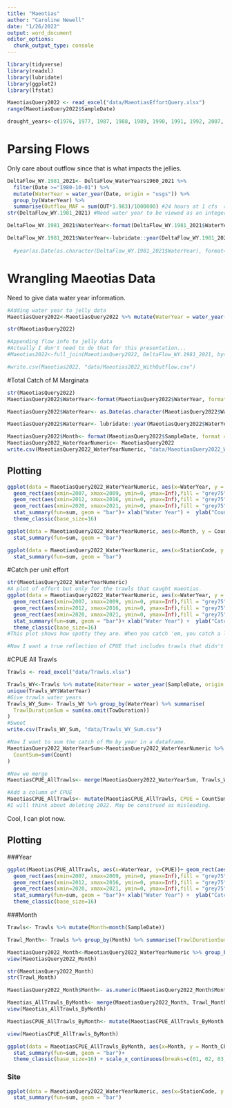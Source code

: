 ```yaml
---
title: "Maeotias"
author: "Caroline Newell"
date: "1/26/2022"
output: word_document
editor_options: 
  chunk_output_type: console
---
```

```r
library(tidyverse)
library(readxl)
library(lubridate)
library(ggplot2)
library(lfstat)

MaeotiasQuery2022 <- read_excel("data/MaeotiasEffortQuery.xlsx")
range(MaeotiasQuery2022$SampleDate)

drought_years<-c(1976, 1977, 1987, 1988, 1989, 1990, 1991, 1992, 2007, 2008, 2009, 2012, 2013, 2014, 2015, 2016, 2020, 2021) #data from: https://water.ca.gov/water-basics/drought  and Peter (2020, 2021)
```

# Parsing Flows
Only care about outflow since that is what impacts the jellies.
```r
DeltaFlow_WY.1981_2021<- DeltaFlow_WaterYears1960_2021 %>% 
  filter(Date >="1980-10-01") %>% 
  mutate(WaterYear = water_year(Date, origin = "usgs")) %>% 
  group_by(WaterYear) %>% 
  summarise(Outflow_MAF = sum(OUT*1.983)/1000000) #24 hours at 1 cfs  = 1.983 acre feet
str(DeltaFlow_WY.1981_2021) #Need water year to be viewed as an integer.

DeltaFlow_WY.1981_2021$WaterYear<-format(DeltaFlow_WY.1981_2021$WaterYear, format = "%Y")

DeltaFlow_WY.1981_2021$WaterYear<-lubridate::year(DeltaFlow_WY.1981_2021$WaterYear)
  
  #year(as.Date(as.character(DeltaFlow_WY.1981_2021$WaterYear), format="%Y")) #Recognizing year as number I guess.
```

# Wrangling Maeotias Data
Need to give data water year information.

```r
#Adding water year to jelly data
MaeotiasQuery2022<-MaeotiasQuery2022 %>% mutate(WaterYear = water_year(SampleDate, origin = "usgs"))

str(MaeotiasQuery2022)

#Appending flow info to jelly data
#Actually I don't need to do that for this presentation...
#Maeotias2022<-full_join(MaeotiasQuery2022, DeltaFlow_WY.1981_2021, by="WaterYear") #Lovely! Write that up!

#write.csv(Maeotias2022, "data/Maeotias2022_WithOutflow.csv")


```

#Total Catch of M Marginata

```r
str(MaeotiasQuery2022)
MaeotiasQuery2022$WaterYear<-format(MaeotiasQuery2022$WaterYear, format = "%Y")

MaeotiasQuery2022$WaterYear<- as.Date(as.character(MaeotiasQuery2022$WaterYear), format = "%Y")

MaeotiasQuery2022$WaterYear<- lubridate::year(MaeotiasQuery2022$WaterYear)

MaeotiasQuery2022$Month<- format(MaeotiasQuery2022$SampleDate, format = "%m")
MaeotiasQuery2022_WaterYearNumeric<- MaeotiasQuery2022
write.csv(MaeotiasQuery2022_WaterYearNumeric, "data/MaeotiasQuery2022_WaterYearNumeric.csv")
```

## Plotting
```r

ggplot(data = MaeotiasQuery2022_WaterYearNumeric, aes(x=WaterYear, y = Count)) +  geom_rect(aes(xmin=1987, xmax=1992, ymin=0, ymax=Inf),fill = "grey75", alpha = .1) +
  geom_rect(aes(xmin=2007, xmax=2009, ymin=0, ymax=Inf),fill = "grey75", alpha = .1) +
  geom_rect(aes(xmin=2012, xmax=2016, ymin=0, ymax=Inf),fill = "grey75", alpha = .1)+
  geom_rect(aes(xmin=2020, xmax=2021, ymin=0, ymax=Inf),fill = "grey75", alpha = .1)+
  stat_summary(fun=sum, geom = "bar")+ xlab("Water Year") +  ylab("Count") + ggtitle("SMFS Total Catch of M. marginata")+ scale_x_continuous(breaks=c(1980, 1990, 2000, 2010, 2020))+
  theme_classic(base_size=16) 

ggplot(data = MaeotiasQuery2022_WaterYearNumeric, aes(x=Month, y = Count)) +
  stat_summary(fun=sum, geom = "bar")

ggplot(data = MaeotiasQuery2022_WaterYearNumeric, aes(x=StationCode, y = Count)) +
  stat_summary(fun=sum, geom = "bar")
```

#Catch per unit effort

```r
str(MaeotiasQuery2022_WaterYearNumeric)
#A plot of effort but only for the trawls that caught maeotias.
ggplot(data = MaeotiasQuery2022_WaterYearNumeric, aes(x=WaterYear, y = Count/TowDuration)) +  geom_rect(aes(xmin=1987, xmax=1992, ymin=0, ymax=Inf),fill = "grey75", alpha = .1) +
  geom_rect(aes(xmin=2007, xmax=2009, ymin=0, ymax=Inf),fill = "grey75", alpha = .1) +
  geom_rect(aes(xmin=2012, xmax=2016, ymin=0, ymax=Inf),fill = "grey75", alpha = .1)+
  geom_rect(aes(xmin=2020, xmax=2021, ymin=0, ymax=Inf),fill = "grey75", alpha = .1)+
  stat_summary(fun=sum, geom = "bar")+ xlab("Water Year") +  ylab("Catch per Minute Trawl") + ggtitle("SMFS CPUE of M. marginata \nfor Trawls that Caught M. marginata")+ scale_x_continuous(breaks=c(1980, 1990, 2000, 2010, 2020))+
  theme_classic(base_size=16) 
#This plot shows how spotty they are. When you catch 'em, you catch a lot.

#Now I want a true reflection of CPUE that includes trawls that didn't catch Mm
```

#CPUE All Trawls

```r
Trawls <- read_excel("data/Trawls.xlsx")

Trawls_WY<-Trawls %>% mutate(WaterYear = water_year(SampleDate, origin = "usgs"))
unique(Trawls_WY$WaterYear)
#Give trawls water years
Trawls_WY_Sum<- Trawls_WY %>% group_by(WaterYear) %>% summarise(
  TrawlDurationSum = sum(na.omit(TowDuration))
)
#Sweet
write.csv(Trawls_WY_Sum, "data/Trawls_WY_Sum.csv")

#Now I want to sum the catch of Mm by year in a dataframe.
MaeotiasQuery2022_WaterYearSum<-MaeotiasQuery2022_WaterYearNumeric %>% group_by(WaterYear) %>% summarise(
  CountSum=sum(Count)
)

#Now we merge
MaeotiasCPUE_AllTrawls<- merge(MaeotiasQuery2022_WaterYearSum, Trawls_WY_Sum, by = "WaterYear")

#Add a column of CPUE
MaeotiasCPUE_AllTrawls<- mutate(MaeotiasCPUE_AllTrawls, CPUE = CountSum/TrawlDurationSum)
#I will think about deleting 2022. May be construed as misleading.
```

Cool, I can plot now.

## Plotting

###Year
```r
ggplot(MaeotiasCPUE_AllTrawls, aes(x=WaterYear, y=CPUE))+ geom_rect(aes(xmin=1987, xmax=1992, ymin=0, ymax=Inf),fill = "grey75", alpha = .1) +
  geom_rect(aes(xmin=2007, xmax=2009, ymin=0, ymax=Inf),fill = "grey75", alpha = .1) +
  geom_rect(aes(xmin=2012, xmax=2016, ymin=0, ymax=Inf),fill = "grey75", alpha = .1)+
  geom_rect(aes(xmin=2020, xmax=2021, ymin=0, ymax=Inf),fill = "grey75", alpha = .1)+
  stat_summary(fun=sum, geom = "bar")+ xlab("Water Year") +  ylab("Catch per Minute Trawl") + ggtitle("SMFS CPUE of M. marginata \nfor All Trawls")+ scale_x_continuous(breaks=c(1980, 1990, 2000, 2010, 2020))+
  theme_classic(base_size=16) 
```

###Month
```r
Trawls<- Trawls %>% mutate(Month=month(SampleDate))

Trawl_Month<- Trawls %>% group_by(Month) %>% summarise(TrawlDurationSum = sum(na.omit(TowDuration)))

MaeotiasQuery2022_Month<-MaeotiasQuery2022_WaterYearNumeric %>% group_by(Month) %>% summarise(CountSum = sum(Count))
view(MaeotiasQuery2022_Month)

str(MaeotiasQuery2022_Month)
str(Trawl_Month)

MaeotiasQuery2022_Month$Month<- as.numeric(MaeotiasQuery2022_Month$Month)

Maeotias_AllTrawls_ByMonth<- merge(MaeotiasQuery2022_Month, Trawl_Month, by = "Month")
view(Maeotias_AllTrawls_ByMonth)

MaeotiasCPUE_AllTrawls_ByMonth<- mutate(MaeotiasCPUE_AllTrawls_ByMonth, Month_CPUE = na.omit(CountSum/TrawlDurationSum))

view(MaeotiasCPUE_AllTrawls_ByMonth)

ggplot(data = MaeotiasCPUE_AllTrawls_ByMonth, aes(x=Month, y = Month_CPUE)) +
  stat_summary(fun=sum, geom = "bar")+
  theme_classic(base_size=16) + scale_x_continuous(breaks=c(01, 02, 03, 04, 05, 06, 07, 08, 09, 10, 11, 12)) + ggtitle("SMFS CPUE of M. marginata by Month \nfor All Trawls")
```

### Site
```r
ggplot(data = MaeotiasQuery2022_WaterYearNumeric, aes(x=StationCode, y = Count)) +
  stat_summary(fun=sum, geom = "bar")
```